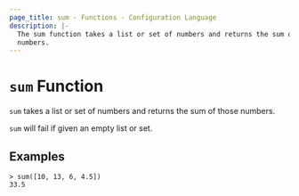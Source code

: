 ```yaml
---
page_title: sum - Functions - Configuration Language
description: |-
  The sum function takes a list or set of numbers and returns the sum of those
  numbers.
---
```


# `sum` Function

`sum` takes a list or set of numbers and returns the sum of those numbers.

`sum` will fail if given an empty list or set.

## Examples

```
> sum([10, 13, 6, 4.5])
33.5
```
